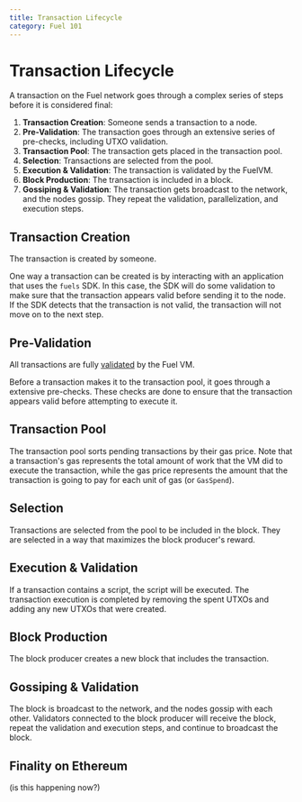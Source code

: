 ```yaml
---
title: Transaction Lifecycle
category: Fuel 101
---
```


# Transaction Lifecycle

A transaction on the Fuel network goes through a complex series of steps before it is considered final:

1. **Transaction Creation**: Someone sends a transaction to a node.
2. **Pre-Validation**: The transaction goes through an extensive series of pre-checks, including UTXO validation.
3. **Transaction Pool**: The transaction gets placed in the transaction pool.
3. **Selection**: Transactions are selected from the pool.
5. **Execution & Validation**: The transaction is validated by the FuelVM.
7. **Block Production**: The transaction is included in a block.
6. **Gossiping & Validation**: The transaction gets broadcast to the network, and the nodes gossip. They repeat the validation, parallelization, and execution steps.

## Transaction Creation

The transaction is created by someone.

One way a transaction can be created is by interacting with an application that uses the `fuels` SDK. In this case, the SDK will do some validation to make sure that the transaction appears valid before sending it to the node. If the SDK detects that the transaction is not valid, the transaction will not move on to the next step.

## Pre-Validation

All transactions are fully [validated](/docs/fuel-101/transaction-model#transaction-validation) by the Fuel VM.

Before a transaction makes it to the transaction pool, it goes through a extensive pre-checks. These checks are done to ensure that the transaction appears valid before attempting to execute it.

## Transaction Pool

The transaction pool sorts pending transactions by their gas price. Note that a transaction's gas represents the total amount of work that the VM did to execute the transaction, while the gas price represents the amount that the transaction is going to pay for each unit of gas (or `GasSpend`).

## Selection

Transactions are selected from the pool to be included in the block. They are selected in a way that maximizes the block producer's reward.

## Execution & Validation

If a transaction contains a script, the script will be executed.
The transaction execution is completed by removing the spent UTXOs and adding any new UTXOs that were created.

## Block Production

The block producer creates a new block that includes the transaction.

## Gossiping & Validation

The block is broadcast to the network, and the nodes gossip with each other.
Validators connected to the block producer will receive the block, repeat the validation and execution steps, and continue to broadcast the block.

## Finality on Ethereum

(is this happening now?)
